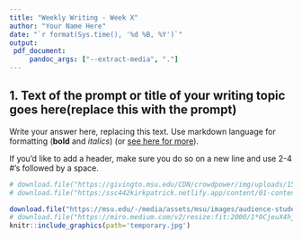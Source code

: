 ```yaml
---
title: "Weekly Writing - Week X"
author: "Your Name Here"
date: "`r format(Sys.time(), '%d %B, %Y')`"
output: 
 pdf_document:
     pandoc_args: ["--extract-media", "."]
---
```


## 1. Text of the prompt or title of your writing topic goes here(replace this with the prompt)

Write your answer here, replacing this text. Use markdown language for formatting (**bold** and *italics*) (or [see here for more](https://docs.github.com/en/get-started/writing-on-github/getting-started-with-writing-and-formatting-on-github/basic-writing-and-formatting-syntax#styling-text)). 

If you'd like to add a header, make sure you do so on a new line and use 2-4 #'s followed by a space.


```r
# download.file("https://givingto.msu.edu/CDN/crowdpower/img/uploads/1510842370398-B43E9C7F-155D-AA53-076307989E3BAAF3.jpg", destfile='temporary5.jpg', mode='wb')
# download.file("https:/ssc442kirkpatrick.netlify.app/content/01-content_files/Thibodaux2.jpg", destfile='temporary.jpg', mode='wb')

download.file("https://msu.edu/-/media/assets/msu/images/audience-student/students-sis-home.jpg", destfile='temporary.jpg', mode='wb')
# download.file("https://miro.medium.com/v2/resize:fit:2000/1*0CjeuX4hjXMdcjtvjf60cQ.png", destfile='temporary.png', mode='wb')
knitr::include_graphics(path='temporary.jpg')
```